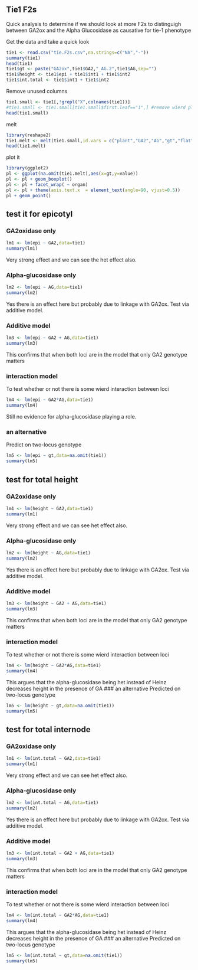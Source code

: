 ## Tie1 F2s

Quick analysis to determine if we should look at more F2s to distinguigh between GA2ox and the Alpha Glucosidase as causative for tie-1 phenotype

Get the data and take a quick look
```r
tie1 <- read.csv("tie.F2s.csv",na.strings=c("NA","-"))
summary(tie1)
head(tie1)
tie1$gt <- paste("GA2ox",tie1$GA2,"_AG.2",tie1$AG,sep="")
tie1$height <- tie1$epi + tie1$int1 + tie1$int2
tie1$int.total <- tie1$int1 + tie1$int2
```

Remove unused columns
```r
tie1.small <- tie1[,!grepl("X",colnames(tie1))]
#tie1.small <- tie1.small[tie1.small$first.leaf=="1",] #remove wierd plants where there are 2 leave at first node.
head(tie1.small)
```

melt
```r
library(reshape2)
tie1.melt <- melt(tie1.small,id.vars = c("plant","GA2","AG","gt","flat","first.leaf"),variable.name="organ")
head(tie1.melt)
```

plot it
```r
library(ggplot2)
pl <- ggplot(na.omit(tie1.melt),aes(x=gt,y=value))
pl <- pl + geom_boxplot()
pl <- pl + facet_wrap( ~ organ)
pl <- pl + theme(axis.text.x  = element_text(angle=90, vjust=0.5))
pl + geom_point()
```

## test it for epicotyl

### GA2oxidase only
```r
lm1 <- lm(epi ~ GA2,data=tie1)
summary(lm1)
```
Very strong effect and we can see the het effect also.

### Alpha-glucosidase only
```r
lm2 <- lm(epi ~ AG,data=tie1)
summary(lm2)
```
Yes there is an effect here but probably due to linkage with GA2ox.  Test via additive model.

### Additive model
```r
lm3 <- lm(epi ~ GA2 + AG,data=tie1)
summary(lm3)
```
This confirms that when both loci are in the model that only GA2 genotype matters 

### interaction model
To test whether or not there is some wierd interaction between loci
```r
lm4 <- lm(epi ~ GA2*AG,data=tie1)
summary(lm4)
```
Still no evidence for alpha-glucosidase playing a role.

### an alternative
Predict on two-locus genotype
```r
lm5 <- lm(epi ~ gt,data=na.omit(tie1))
summary(lm5)
```



## test for total height

### GA2oxidase only
```r
lm1 <- lm(height ~ GA2,data=tie1)
summary(lm1)
```
Very strong effect and we can see het effect also.

### Alpha-glucosidase only
```r
lm2 <- lm(height ~ AG,data=tie1)
summary(lm2)
```
Yes there is an effect here but probably due to linkage with GA2ox.  Test via additive model.

### Additive model
```r
lm3 <- lm(height ~ GA2 + AG,data=tie1)
summary(lm3)
```
This confirms that when both loci are in the model that only GA2 genotype matters 

### interaction model
To test whether or not there is some wierd interaction between loci
```r
lm4 <- lm(height ~ GA2*AG,data=tie1)
summary(lm4)
```
This argues that the alpha-glucosidase being het instead of Heinz decreases height in the presence of GA
### an alternative
Predicted on two-locus genotype
```r
lm5 <- lm(height ~ gt,data=na.omit(tie1))
summary(lm5)
```



## test for total internode

### GA2oxidase only
```r
lm1 <- lm(int.total ~ GA2,data=tie1)
summary(lm1)
```
Very strong effect and we can see het effect also.

### Alpha-glucosidase only
```r
lm2 <- lm(int.total ~ AG,data=tie1)
summary(lm2)
```
Yes there is an effect here but probably due to linkage with GA2ox.  Test via additive model.

### Additive model
```r
lm3 <- lm(int.total ~ GA2 + AG,data=tie1)
summary(lm3)
```
This confirms that when both loci are in the model that only GA2 genotype matters 

### interaction model
To test whether or not there is some wierd interaction between loci
```r
lm4 <- lm(int.total ~ GA2*AG,data=tie1)
summary(lm4)
```
This argues that the alpha-glucosidase being het instead of Heinz decreases height in the presence of GA
### an alternative
Predicted on two-locus genotype
```r
lm5 <- lm(int.total ~ gt,data=na.omit(tie1))
summary(lm5)
```

